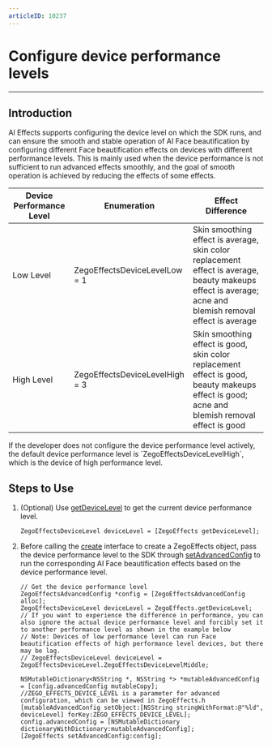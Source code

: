 ```yaml
---
articleID: 10237
---
```


# Configure device performance levels

- - -

## Introduction

Al Effects supports configuring the device level on which the SDK runs, and can ensure the smooth and stable operation of AI Face beautification by configuring different Face beautification effects on devices with different performance levels. This is mainly used when the device performance is not sufficient to run advanced effects smoothly, and the goal of smooth operation is achieved by reducing the effects of some effects.

| Device Performance Level | Enumeration | Effect Difference |
| --- | --- | --- |
| Low Level| ZegoEffectsDeviceLevelLow = 1 | Skin smoothing effect is average, skin color replacement effect is average, beauty makeups effect is average; acne and blemish removal effect is average |
| High Level | ZegoEffectsDeviceLevelHigh = 3 | Skin smoothing effect is good, skin color replacement effect is good, beauty makeups effect is good; acne and blemish removal effect is good |

<Note title="Note">
If the developer does not configure the device performance level actively, the default device performance level is `ZegoEffectsDeviceLevelHigh`, which is the device of high performance level.
</Note>

## Steps to Use

1. (Optional) Use [getDeviceLevel](@getDeviceLevel) to get the current device performance level.
    ```objc
    ZegoEffectsDeviceLevel deviceLevel = [ZegoEffects getDeviceLevel];
    ```

2. Before calling the [create](@create) interface to create a ZegoEffects object, pass the device performance level to the SDK through [setAdvancedConfig](@setAdvancedConfig) to run the corresponding AI Face beautification effects based on the device performance level.

    ```objc
    // Get the device performance level
    ZegoEffectsAdvancedConfig *config = [ZegoEffectsAdvancedConfig alloc];
    ZegoEffectsDeviceLevel deviceLevel = ZegoEffects.getDeviceLevel;
    // If you want to experience the difference in performance, you can also ignore the actual device performance level and forcibly set it to another performance level as shown in the example below
    // Note: Devices of low performance level can run Face beautification effects of high performance level devices, but there may be lag.
    // ZegoEffectsDeviceLevel deviceLevel = ZegoEffectsDeviceLevel.ZegoEffectsDeviceLevelMiddle;

    NSMutableDictionary<NSString *, NSString *> *mutableAdvancedConfig = [config.advancedConfig mutableCopy];
    //ZEGO_EFFECTS_DEVICE_LEVEL is a parameter for advanced configuration, which can be viewed in ZegoEffects.h
    [mutableAdvancedConfig setObject:[NSString stringWithFormat:@"%ld", deviceLevel] forKey:ZEGO_EFFECTS_DEVICE_LEVEL];
    config.advancedConfig = [NSMutableDictionary dictionaryWithDictionary:mutableAdvancedConfig];
    [ZegoEffects setAdvancedConfig:config];
    ```
